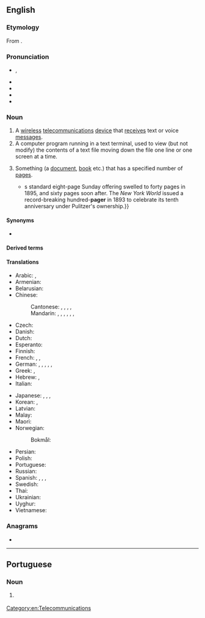 ==English==
{{wikipedia}}

===Etymology===
From {{suffix|en|page|er}}.

===Pronunciation===
* {{enPR|pāʹjər}}, {{IPA|en|/peɪdʒə(ɹ)/}}
* {{audio|en|En-uk-pager.ogg|Audio (UK)}}
* {{audio|en|En-us-pager.ogg|Audio (US)}}
* {{rhymes|en|eɪdʒə(ɹ)}}
* {{hyphenation|en|pag|er}}

===Noun===
{{en-noun}}

# A [[wireless]] [[telecommunications]] [[device]] that [[receive]]s text or voice [[message]]s.
# A computer program running in a text terminal, used to view (but not modify) the contents of a text file moving down the file one line or one screen at a time.
# {{lb|en|in combination}} Something (a [[document]], [[book]] etc.) that has a specified number of [[page]]s.
#* {{quote-book|en|year=2019|author=Vincent DiGirolamo|title=Crying the News: A History of America's Newsboys|location=Oxford|publisher={{w|Oxford University Press}}|isbn=9780195320251|page={{gbooks|19ShDwAAQBAJ|310|altpg=309–310|pager}}|passage=Sunday papers kept growing in bulk, however. The ''Boston Globe''{{'}}s standard eight-page Sunday offering swelled to forty pages in 1895, and sixty pages soon after. The ''New York World'' issued a record-breaking hundred-'''pager''' in 1893 to celebrate its tenth anniversary under Pulitzer's ownership.}}

====Synonyms====
* {{l|en|beeper}}

====Derived terms====
{{col4|en
|one-pager
}}

====Translations====
{{trans-top|device}}
* Arabic: {{t|ar|بِيجِر|m|tr=beyjer}}, {{t|ar|بِيجِر|m|tr=peyjer}}
* Armenian: {{t+|hy|փեյջեր}}
* Belarusian: {{t|be|пэ́йджар|m}}
* Chinese:
*: Cantonese: {{t|yue|傳呼機}}, {{t|yue|传呼机|tr=cyun4 fu1 gei1}}, {{t|yue|呼叫器|tr=fu1 giu3 hei3}}, {{t|yue|call機}}, {{t|yue|call机|tr=call gei1}} {{qualifier|slang}}
*: Mandarin: {{t+|cmn|呼叫器|tr=hūjiàoqì}}, {{t|cmn|BB機}}, {{t|cmn|BB机|tr=bībī-jī}}, {{t|cmn|BP機}}, {{t|cmn|BP机|tr=bīpī-jī}}, {{t|cmn|傳呼機}}, {{t|cmn|传呼机|tr=chuánhūjī}}
* Czech: {{t|cs|pager|m}}
* Danish: {{t|da|personsøger|c}}
* Dutch: {{t+|nl|bieper|m}}
* Esperanto: {{t|eo|poŝmesaĝilo}}
* Finnish: {{t+|fi|hakulaite}}
* French: {{t+|fr|bip|m}}, {{t|fr|téléavertisseur|m}}, {{t+|fr|pager|m}}
* German: {{t|de|Piepser|m}}, {{t|de|Taschenpiepser|m}}, {{t|de|Rufgerät|n}}, {{t|de|Pager|m}}, {{t|de|Funkmeldeempfänger|m}}, {{t|de|FME|m}}
* Greek: {{t+|el|τηλεειδοποιητής|m}}, {{t+|el|βομβητής|m}}
* Hebrew: {{t|he|איתורית|f|tr=iturít}}, {{t|he|זימונית|f|tr=zimunít}}
* Italian: {{t+|it|cercapersone|m}}
{{trans-mid}}
* Japanese: {{t|ja|ポケットベル|tr=pokettoberu}}, {{t|ja|ポケベル|tr=pokeberu}}, {{t|ja|ページャ|tr=pēja}}, {{t|ja|無線呼び出し|tr=むせんよびだし, musen yobidashi}}
* Korean: {{t|ko|무선호출기 (無線呼出機)}}, {{t|ko|호출기 (呼出機)}}
* Latvian: {{t|lv|peidžeris|m}}
* Malay: {{t|ms|alat kelui}}
* Maori: {{t|mi|pūoho }}
* Norwegian:
*: Bokmål: {{t|nb|personsøker|m}}
* Persian: {{t+|fa|پی‌جو|tr=peyjar}}
* Polish: {{t+|pl|pager|m}}
* Portuguese: {{t+|pt|pager|m}}
* Russian: {{t+|ru|пе́йджер|m|tr=pɛ́jdžer}}
* Spanish: {{t+|es|buscapersonas|m}}, {{t|es|bíper|m}}, {{t+|es|busca|m}}, {{t+|es|mensáfono|m}}
* Swedish: {{t+|sv|personsökare}}
* Thai: {{t|th|เพจเจอร์}}
* Ukrainian: {{t+|uk|пе́йджер|m}}
* Uyghur: {{t|ug|چاقىرغۇ}}
* Vietnamese: {{t|vi|[[máy]] [[nhắn tin]]}}
{{trans-bottom}}

===Anagrams===
* {{anagrams|en|a=aegpr|gaper|grape|parge}}

[[Category:en:Telecommunications]]

----

==Portuguese==

===Noun===
{{pt-noun|m|s}}

# {{l|en|pager}} {{gloss|device used for sending and receiving electronic messages}}